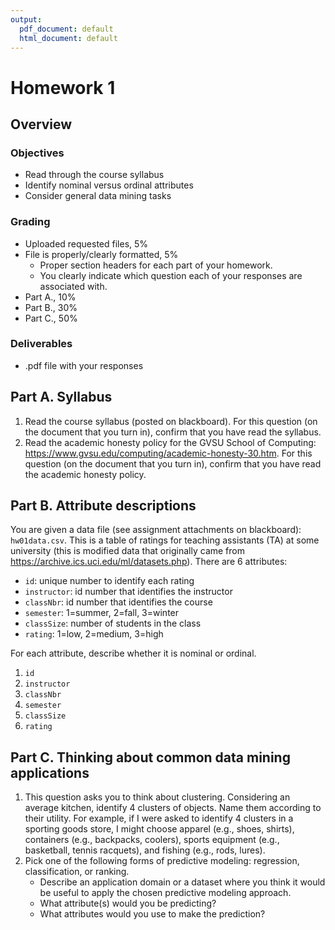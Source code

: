 ```yaml
---
output:
  pdf_document: default
  html_document: default
---
```


# Homework 1

## Overview

### Objectives

- Read through the course syllabus
- Identify nominal versus ordinal attributes
- Consider general data mining tasks

### Grading

- Uploaded requested files, 5%
- File is properly/clearly formatted, 5%
   - Proper section headers for each part of your homework.
   - You clearly indicate which question each of your responses are associated with.
- Part A., 10%
- Part B., 30%
- Part C., 50%

### Deliverables

- .pdf file with your responses

## Part A. Syllabus

1. Read the course syllabus (posted on blackboard).
   For this question (on the document that you turn in), confirm that you have read the syllabus.
2. Read the academic honesty policy for the GVSU School of Computing: <https://www.gvsu.edu/computing/academic-honesty-30.htm>.
   For this question (on the document that you turn in), confirm that you have read the academic honesty policy.

## Part B. Attribute descriptions

You are given a data file (see assignment attachments on blackboard): `hw01data.csv`.
This is a table of ratings for teaching assistants (TA) at some university (this is modified data that originally came from <https://archive.ics.uci.edu/ml/datasets.php>).
There are 6 attributes:

- `id`: unique number to identify each rating
- `instructor`: id number that identifies the instructor
- `classNbr`: id number that identifies the course
- `semester`: 1=summer, 2=fall, 3=winter
- `classSize`: number of students in the class
- `rating`: 1=low, 2=medium, 3=high

For each attribute, describe whether it is nominal or ordinal.

1. `id`
2. `instructor`
3. `classNbr`
4. `semester`
5. `classSize`
6. `rating`

## Part C. Thinking about common data mining applications

1. This question asks you to think about clustering.
   Considering an average kitchen, identify 4 clusters of objects.
   Name them according to their utility.
   For example, if I were asked to identify 4 clusters in a sporting goods store, I might choose
   apparel (e.g., shoes, shirts), containers (e.g., backpacks, coolers), sports equipment (e.g., basketball, tennis racquets), and fishing (e.g., rods, lures).
2. Pick one of the following forms of predictive modeling: regression, classification, or ranking.
   - Describe an application domain or a dataset where you think it would be useful to apply the chosen predictive modeling approach.
   - What attribute(s) would you be predicting?
   - What attributes would you use to make the prediction?
